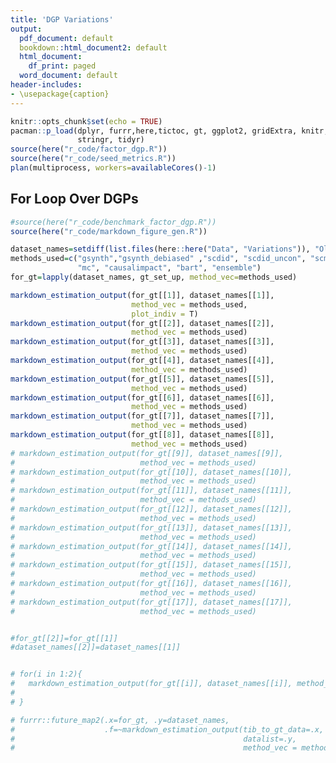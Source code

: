 ```yaml
---
title: 'DGP Variations'
output:
  pdf_document: default
  bookdown::html_document2: default
  html_document:
    df_print: paged
  word_document: default
header-includes:
- \usepackage{caption}
---
```


```r
knitr::opts_chunk$set(echo = TRUE)
pacman::p_load(dplyr, furrr,here,tictoc, gt, ggplot2, gridExtra, knitr,
               stringr, tidyr)
source(here("r_code/factor_dgp.R"))
source(here("r_code/seed_metrics.R"))
plan(multiprocess, workers=availableCores()-1)
```


## For Loop Over DGPs

```r
#source(here("r_code/benchmark_factor_dgp.R"))
source(here("r_code/markdown_figure_gen.R"))

dataset_names=setdiff(list.files(here::here("Data", "Variations")), "Old")
methods_used=c("gsynth","gsynth_debiased" ,"scdid", "scdid_uncon", "scm", "gfoo",
               "mc", "causalimpact", "bart", "ensemble")
for_gt=lapply(dataset_names, gt_set_up, method_vec=methods_used)

markdown_estimation_output(for_gt[[1]], dataset_names[[1]],
                           method_vec = methods_used,
                           plot_indiv = T)
markdown_estimation_output(for_gt[[2]], dataset_names[[2]], 
                           method_vec = methods_used)
markdown_estimation_output(for_gt[[3]], dataset_names[[3]], 
                           method_vec = methods_used)
markdown_estimation_output(for_gt[[4]], dataset_names[[4]], 
                           method_vec = methods_used)
markdown_estimation_output(for_gt[[5]], dataset_names[[5]], 
                           method_vec = methods_used)
markdown_estimation_output(for_gt[[6]], dataset_names[[6]], 
                           method_vec = methods_used)
markdown_estimation_output(for_gt[[7]], dataset_names[[7]], 
                           method_vec = methods_used)
markdown_estimation_output(for_gt[[8]], dataset_names[[8]], 
                           method_vec = methods_used)
# markdown_estimation_output(for_gt[[9]], dataset_names[[9]], 
#                            method_vec = methods_used)
# markdown_estimation_output(for_gt[[10]], dataset_names[[10]], 
#                            method_vec = methods_used)
# markdown_estimation_output(for_gt[[11]], dataset_names[[11]], 
#                            method_vec = methods_used)
# markdown_estimation_output(for_gt[[12]], dataset_names[[12]], 
#                            method_vec = methods_used)
# markdown_estimation_output(for_gt[[13]], dataset_names[[13]], 
#                            method_vec = methods_used)
# markdown_estimation_output(for_gt[[14]], dataset_names[[14]], 
#                            method_vec = methods_used)
# markdown_estimation_output(for_gt[[15]], dataset_names[[15]], 
#                            method_vec = methods_used)
# markdown_estimation_output(for_gt[[16]], dataset_names[[16]], 
#                            method_vec = methods_used)
# markdown_estimation_output(for_gt[[17]], dataset_names[[17]], 
#                            method_vec = methods_used)


#for_gt[[2]]=for_gt[[1]]
#dataset_names[[2]]=dataset_names[[1]]


# for(i in 1:2){
#   markdown_estimation_output(for_gt[[i]], dataset_names[[i]], method_vec = methods_used)
# 
# }

# furrr::future_map2(.x=for_gt, .y=dataset_names,
#                    .f=~markdown_estimation_output(tib_to_gt_data=.x,
#                                                   datalist=.y,
#                                                   method_vec = methods_used))


```


